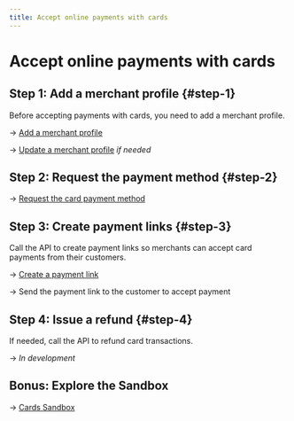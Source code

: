 ```yaml
---
title: Accept online payments with cards
---
```


# Accept online payments with cards

## Step 1: Add a merchant profile {#step-1}

Before accepting payments with cards, you need to add a merchant profile.

→ [Add a merchant profile](../profiles/guide-add.mdx)

→ [Update a merchant profile](../profiles/guide-update.mdx) *if needed*

## Step 2: Request the payment method {#step-2}

→ [Request the card payment method](./guide-request.mdx)

## Step 3: Create payment links {#step-3}

Call the API to create payment links so merchants can accept card payments from their customers.

→ [Create a payment link](./guide-create-link.mdx)

→ Send the payment link to the customer to accept payment

## Step 4: Issue a refund {#step-4}

If needed, call the API to refund card transactions.

→ *In development*

## Bonus: Explore the Sandbox

→ [Cards Sandbox](./sandbox.mdx)